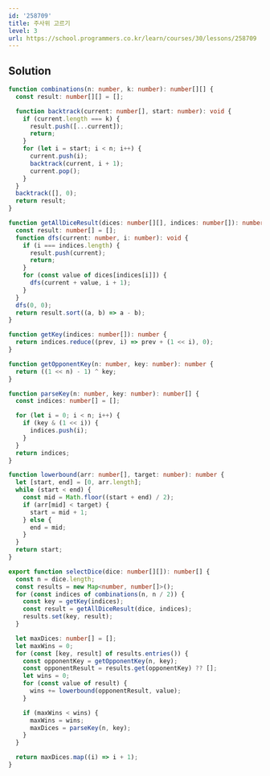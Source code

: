 ```yaml
---
id: '258709'
title: 주사위 고르기
level: 3
url: https://school.programmers.co.kr/learn/courses/30/lessons/258709
---
```


## Solution

```typescript filename="solution.ts" copy
function combinations(n: number, k: number): number[][] {
  const result: number[][] = [];

  function backtrack(current: number[], start: number): void {
    if (current.length === k) {
      result.push([...current]);
      return;
    }
    for (let i = start; i < n; i++) {
      current.push(i);
      backtrack(current, i + 1);
      current.pop();
    }
  }
  backtrack([], 0);
  return result;
}

function getAllDiceResult(dices: number[][], indices: number[]): number[] {
  const result: number[] = [];
  function dfs(current: number, i: number): void {
    if (i === indices.length) {
      result.push(current);
      return;
    }
    for (const value of dices[indices[i]]) {
      dfs(current + value, i + 1);
    }
  }
  dfs(0, 0);
  return result.sort((a, b) => a - b);
}

function getKey(indices: number[]): number {
  return indices.reduce((prev, i) => prev + (1 << i), 0);
}

function getOpponentKey(n: number, key: number): number {
  return ((1 << n) - 1) ^ key;
}

function parseKey(n: number, key: number): number[] {
  const indices: number[] = [];

  for (let i = 0; i < n; i++) {
    if (key & (1 << i)) {
      indices.push(i);
    }
  }
  return indices;
}

function lowerbound(arr: number[], target: number): number {
  let [start, end] = [0, arr.length];
  while (start < end) {
    const mid = Math.floor((start + end) / 2);
    if (arr[mid] < target) {
      start = mid + 1;
    } else {
      end = mid;
    }
  }
  return start;
}

export function selectDice(dice: number[][]): number[] {
  const n = dice.length;
  const results = new Map<number, number[]>();
  for (const indices of combinations(n, n / 2)) {
    const key = getKey(indices);
    const result = getAllDiceResult(dice, indices);
    results.set(key, result);
  }

  let maxDices: number[] = [];
  let maxWins = 0;
  for (const [key, result] of results.entries()) {
    const opponentKey = getOpponentKey(n, key);
    const opponentResult = results.get(opponentKey) ?? [];
    let wins = 0;
    for (const value of result) {
      wins += lowerbound(opponentResult, value);
    }

    if (maxWins < wins) {
      maxWins = wins;
      maxDices = parseKey(n, key);
    }
  }

  return maxDices.map((i) => i + 1);
}
```

